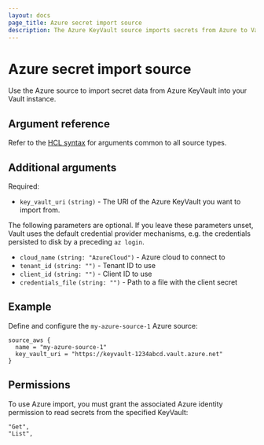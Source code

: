 ```yaml
---
layout: docs
page_title: Azure secret import source
description: The Azure KeyVault source imports secrets from Azure to Vault.
---
```


# Azure secret import source

Use the Azure source to import secret data from Azure KeyVault into your Vault instance.

## Argument reference

Refer to the [HCL syntax](/vault/docs/import#hcl-syntax-1) for arguments common to all source types.

## Additional arguments

Required:

- `key_vault_uri` `(string)` - The URI of the Azure KeyVault you want to import from.

The following parameters are optional. If you leave these parameters unset,
Vault uses the default credential provider mechanisms, e.g. the credentials persisted to disk
by a preceding `az login`.

- `cloud_name` `(string: "AzureCloud")` - Azure cloud to connect to
- `tenant_id` `(string: "")` - Tenant ID to use
- `client_id` `(string: "")` - Client ID to use
- `credentials_file` `(string: "")` - Path to a file with the client secret

## Example

Define and configure the `my-azure-source-1` Azure source:

```hcl
source_aws {
  name = "my-azure-source-1"
  key_vault_uri = "https://keyvault-1234abcd.vault.azure.net"
}
```

## Permissions

To use Azure import, you must grant the associated Azure identity permission to read secrets
from the specified KeyVault:

```shell-session
"Get",
"List",
```
